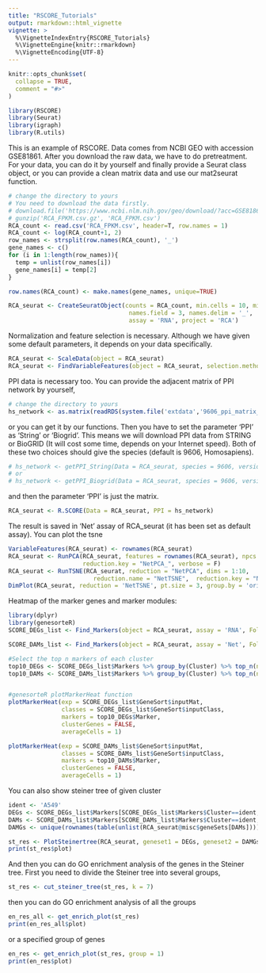 ```yaml
---
title: "RSCORE_Tutorials"
output: rmarkdown::html_vignette
vignette: >
  %\VignetteIndexEntry{RSCORE_Tutorials}
  %\VignetteEngine{knitr::rmarkdown}
  %\VignetteEncoding{UTF-8}
---
```


```r
knitr::opts_chunk$set(
  collapse = TRUE,
  comment = "#>"
)
```

```r
library(RSCORE)
library(Seurat)
library(igraph)
library(R.utils)
```
This is an example of RSCORE. Data comes from NCBI GEO with accession GSE81861. After you download the raw data, we have to do pretreatment.
For your data, you can do it by yourself and finally provide a Seurat class object, or you can provide a clean matrix data and use our mat2seurat function.
```r
# change the directory to yours
# You need to download the data firstly.
# download.file('https://www.ncbi.nlm.nih.gov/geo/download/?acc=GSE81861&format=file&file=GSE81861%5FCell%5FLine%5FFPKM%2Ecsv%2Egz', destfile = 'RCA_FPKM.csv.gz')
# gunzip('RCA_FPKM.csv.gz', 'RCA_FPKM.csv')
RCA_count <- read.csv('RCA_FPKM.csv', header=T, row.names = 1)
RCA_count <- log(RCA_count+1, 2)
row_names <- strsplit(row.names(RCA_count), '_')
gene_names <- c()
for (i in 1:length(row_names)){
  temp = unlist(row_names[i])
  gene_names[i] = temp[2]
}

row.names(RCA_count) <- make.names(gene_names, unique=TRUE)

RCA_seurat <- CreateSeuratObject(counts = RCA_count, min.cells = 10, min.features = 1000, 
                                  names.field = 3, names.delim = '_', 
                                  assay = 'RNA', project = 'RCA')
```

Normalization and feature selection is necessary. Although we have given some default parameters, it depends on your data specifically.
```r
RCA_seurat <- ScaleData(object = RCA_seurat)  
RCA_seurat <- FindVariableFeatures(object = RCA_seurat, selection.method = 'vst', nfeatures = 8000)

```

PPI data is necessary too. You can provide the adjacent matrix of PPI network by yourself,
```r
# change the directory to yours 
hs_network <- as.matrix(readRDS(system.file('extdata','9606_ppi_matrix_BioGRID-3.5.173.Rda',package = 'RSCORE')))

```
or you can get it by our functions. Then you have to set the parameter 'PPI' as 'String' or 'Biogrid'. This means we will download PPI data from STRING or BioGRID (It will cost some time, depends on your Internet speed). Both of these two choices should give the species (default is 9606, Homosapiens). 
```r
# hs_network <- getPPI_String(Data = RCA_seurat, species = 9606, version = '10')
# or
# hs_network <- getPPI_Biogrid(Data = RCA_seurat, species = 9606, version = '3.5.173')

```

and then the parameter 'PPI' is just the matrix.
```r
RCA_seurat <- R.SCORE(Data = RCA_seurat, PPI = hs_network)

```


The result is saved in 'Net' assay of RCA_seurat (it has been set as default assay).
You can plot the tsne 
```r
VariableFeatures(RCA_seurat) <- rownames(RCA_seurat)
RCA_seurat <- RunPCA(RCA_seurat, features = rownames(RCA_seurat), npcs = 30, reduction.name = "NetPCA",
                     reduction.key = "NetPCA_", verbose = F)
RCA_seurat <- RunTSNE(RCA_seurat, reduction = "NetPCA", dims = 1:10,
                        reduction.name = "NetTSNE",  reduction.key = "NetTSNE_")
DimPlot(RCA_seurat, reduction = 'NetTSNE', pt.size = 3, group.by = 'orig.ident')

```

Heatmap of the marker genes and marker modules:
```r
library(dplyr)
library(genesorteR)
SCORE_DEGs_list <- Find_Markers(object = RCA_seurat, assay = 'RNA', FoldChange = 1.5)

SCORE_DAMs_list <- Find_Markers(object = RCA_seurat, assay = 'Net', FoldChange = 1.5)

#Select the top n markers of each cluster
top10_DEGs <- SCORE_DEGs_list$Markers %>% group_by(Cluster) %>% top_n(n = 10, wt = Gene.Score)
top10_DAMs <- SCORE_DAMs_list$Markers %>% group_by(Cluster) %>% top_n(n = 10, wt = Gene.Score)


#genesorteR plotMarkerHeat function
plotMarkerHeat(exp = SCORE_DEGs_list$GeneSort$inputMat,
               classes = SCORE_DEGs_list$GeneSort$inputClass,
               markers = top10_DEGs$Marker,
               clusterGenes = FALSE,
               averageCells = 1)

plotMarkerHeat(exp = SCORE_DAMs_list$GeneSort$inputMat,
               classes = SCORE_DAMs_list$GeneSort$inputClass,
               markers = top10_DAMs$Marker,
               clusterGenes = FALSE,
               averageCells = 1)

```


You can also show steiner tree of given cluster  
```r
ident <- 'A549'
DEGs <- SCORE_DEGs_list$Markers[SCORE_DEGs_list$Markers$Cluster==ident,]$Marker
DAMs <- SCORE_DAMs_list$Markers[SCORE_DAMs_list$Markers$Cluster==ident,]$Marker
DAMGs <- unique(rownames(table(unlist(RCA_seurat@misc$geneSets[DAMs]))))

st_res <- PlotSteinertree(RCA_seurat, geneset1 = DEGs, geneset2 = DAMGs)
print(st_res$plot)
```

And then you can do GO enrichment analysis of the genes in the Steiner tree.
First you need to divide the Steiner tree into several groups,
```r
st_res <- cut_steiner_tree(st_res, k = 7)
```

then you can do GO enrichment analysis of all the groups 
```r
en_res_all <- get_enrich_plot(st_res)
print(en_res_all$plot)
```

or a specified group of genes
```r
en_res <- get_enrich_plot(st_res, group = 1)
print(en_res$plot)
```


